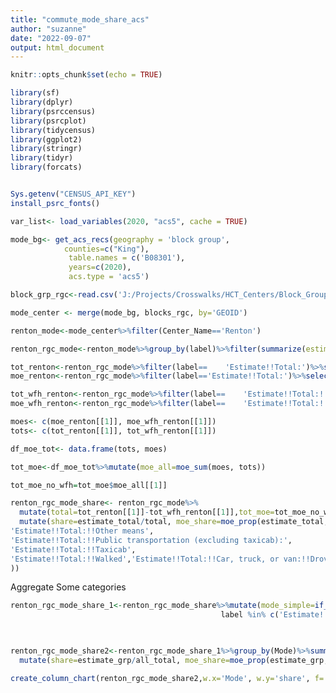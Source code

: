 ```yaml
---
title: "commute_mode_share_acs"
author: "suzanne"
date: "2022-09-07"
output: html_document
---
```


```r
knitr::opts_chunk$set(echo = TRUE)
```


```r
library(sf)
library(dplyr)
library(psrccensus)
library(psrcplot)
library(tidycensus)
library(ggplot2)
library(stringr)
library(tidyr)
library(forcats)


Sys.getenv("CENSUS_API_KEY")
install_psrc_fonts()

```


```r
var_list<- load_variables(2020, "acs5", cache = TRUE)
```



```r
mode_bg<- get_acs_recs(geography = 'block group',
            counties=c("King"),
             table.names = c('B08301'),
             years=c(2020),
             acs.type = 'acs5')
```



```r
block_grp_rgc<-read.csv('J:/Projects/Crosswalks/HCT_Centers/Block_Groups_2020.csv')

```



```r
mode_center <- merge(mode_bg, blocks_rgc, by='GEOID')
```


```r
renton_mode<-mode_center%>%filter(Center_Name=='Renton')
```

```r
renton_rgc_mode<-renton_mode%>%group_by(label)%>%filter(summarize(estimate_total=sum(estimate), estimate_moe=moe_sum(moe, estimate)))
```


```r
tot_renton<-renton_rgc_mode%>%filter(label==	'Estimate!!Total:')%>%select(estimate_total)
moe_renton<-renton_rgc_mode%>%filter(label=='Estimate!!Total:')%>%select(estimate_moe)

tot_wfh_renton<-renton_rgc_mode%>%filter(label==	'Estimate!!Total:!!Worked from home')%>%select(estimate_total)
moe_wfh_renton<-renton_rgc_mode%>%filter(label==	'Estimate!!Total:!!Worked from home')%>%select(estimate_moe)

moes<- c(moe_renton[[1]], moe_wfh_renton[[1]])
tots<- c(tot_renton[[1]], tot_wfh_renton[[1]])

df_moe_tot<- data.frame(tots, moes)

tot_moe<-df_moe_tot%>%mutate(moe_all=moe_sum(moes, tots))

tot_moe_no_wfh=tot_moe$moe_all[[1]]

renton_rgc_mode_share<- renton_rgc_mode%>%
  mutate(total=tot_renton[[1]]-tot_wfh_renton[[1]],tot_moe=tot_moe_no_wfh)%>%
  mutate(share=estimate_total/total, moe_share=moe_prop(estimate_total, total, estimate_moe, tot_moe ))%>%filter(label %in% c('Estimate!!Total:!!Bicycle', 'Estimate!!Total:!!Car, truck, or van:!!Carpooled:', 'Estimate!!Total:!!Motorcycle', 	
'Estimate!!Total:!!Other means',  	
'Estimate!!Total:!!Public transportation (excluding taxicab):',
'Estimate!!Total:!!Taxicab',
'Estimate!!Total:!!Walked','Estimate!!Total:!!Car, truck, or van:!!Drove alone'
))
```


Aggregate Some categories

```r
renton_rgc_mode_share_1<-renton_rgc_mode_share%>%mutate(mode_simple=if_else(
                                               label %in% c('Estimate!!Total:!!Bicycle', 'Estimate!!Total:!!Motorcycle', 'Estimate!!Total:!!Other means',  'Estimate!!Total:!!Taxicab'),'Estimate!!Total:!!Other, bicycle, motorcycle, taxi', label))%>%select(mode_simple, total, tot_moe, estimate_total, estimate_moe)%>% separate(mode_simple, c("Type", "Value","Commute_Mode", "SOV_HOV"), "!!") %>%unite(Mode, c("Commute_Mode", "SOV_HOV"), sep=' ', na.rm=TRUE)
                                               


renton_rgc_mode_share2<-renton_rgc_mode_share_1%>%group_by(Mode)%>%summarize(estimate_grp=sum(estimate_total), moe_grp=moe_sum(estimate_moe, estimate_total), all_total=first(total), all_moe=first(tot_moe))%>%
  mutate(share=estimate_grp/all_total, moe_share=moe_prop(estimate_grp, all_total, moe_grp, all_moe ))
```


```r
create_column_chart(renton_rgc_mode_share2,w.x='Mode', w.y='share', f='Mode', w.moe='moe_share')
```

